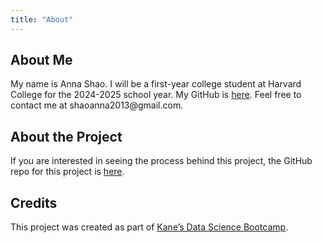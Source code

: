 ```yaml
---
title: "About"
---
```


## About Me 

My name is Anna Shao. I will be a first-year college student at Harvard College for the 2024-2025 school year. My GitHub is [here](https://github.com/annashao12). Feel free to contact me at shaoanna2013\@gmail.com.

## About the Project 

If you are interested in seeing the process behind this project, the GitHub repo for this project is [here](https://github.com/annashao12/cps-schools).

## Credits

This project was created as part of [Kane's Data Science Bootcamp](https://bootcamp.davidkane.info/).

